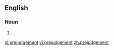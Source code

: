 ==English==

===Noun===
{{en-noun}}

# {{alternative spelling of|prejudgment}}

[[pl:prejudgement]]
[[vi:prejudgement]]
[[zh:prejudgement]]